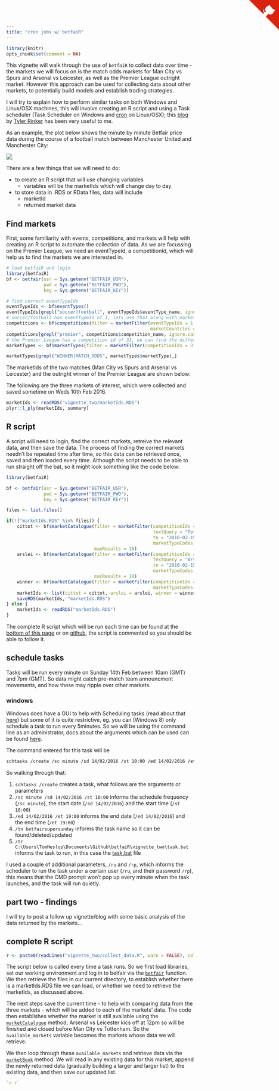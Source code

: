 ```yaml
---
title: "cron jobs w/ betfaiR"
---
```


```r
library(knitr)
opts_chunk$set(comment = NA)
```
This vignette will walk through the use of `betfaiR` to collect data over time - the markets we will focus on is the match odds markets for Man City vs Spurs and Arsenal vs Leicester, as well as the Premier League outright market.  However this approach can be used for collecting data about other markets, to potentially build models and establish trading strategies.

I will try to explain how to perform similar tasks on both Windows and Linux/OSX machines, this will involve creating an R script and using a Task scheduler (Task Scheduler on Windows and [cron](https://en.wikipedia.org/wiki/Cron) on Linux/OSX); this [blog](https://trinkerrstuff.wordpress.com/2015/02/11/scheduling-r-tasks-via-windows-task-scheduler/) by [Tyler Rinker](https://twitter.com/tylerrinker) has been very useful to me.

As an example, the plot below shows the minute by minute Betfair price data during the course of a football match between Manchester United and Manchester City:

<img src="manchester-derby.jpeg" style="display: block; margin-left: auto; margin-right: auto">

There are a few things that we will need to do:

* to create an R script that will use changing variables
    * variables will be the marketIds which will change day to day
* to store data in .RDS or RData files, data will include
    * marketId
    * returned market data

## Find markets

First, some familiarity with events, competitions, and markets will help with creating an R script to automate the collection of data.  As we are focussing on the Premier League, we need an eventTypeId, a competitionId, which will help us to find the markets we are interested in.

```r
# load betfaiR and login
library(betfaiR)
bf <- betfair(usr = Sys.getenv("BETFAIR_USR"),
              pwd = Sys.getenv("BETFAIR_PWD"),
              key = Sys.getenv("BETFAIR_KEY"))

# find correct eventTypeIds
eventTypeIds <- bf$eventTypes()
eventTypeIds[grepl("soccer|football", eventTypeIds$eventType_name, ignore.case = TRUE),]
# soccer/football has eventTypeId of 1, lets use that along with marketCountries to find the Premier League competition
competitions <- bf$competitions(filter = marketFilter(eventTypeIds = 1,
                                                      marketCountries = "GB"))
competitions[grepl("premier", competitions$competition_name, ignore.case =  TRUE),]
# the Premier League has a competition id of 31, we can find the different market types for this competition
marketTypes <- bf$marketTypes(filter = marketFilter(competitionIds = 31))
```
```r
marketTypes[grepl("WINNER|MATCH_ODDS", marketTypes$marketType),]
```

The marketIds of the two matches (Man City vs Spurs and Arsenal vs Leicester) and the outright winner of the Premier League are shown below:

The following are the three markets of interest, which were collected and saved sometime on Weds 10th Feb 2016.

```r
marketIds <- readRDS("vignette_two/marketIds.RDS")
plyr::l_ply(marketIds, summary)
```

## R script

A script will need to login, find the correct markets, retreive the relevant data, and then save the data.  The process of finding the correct markets needn't be repeated time after time, so this data can be retrieved once, saved and then loaded every time.  Although the script needs to be able to run straight off the bat, so it might look something like the code below:

```r
library(betfaiR)

bf <- betfair(usr = Sys.getenv("BETFAIR_USR"),
              pwd = Sys.getenv("BETFAIR_PWD"),
              key = Sys.getenv("BETFAIR_KEY"))

files <- list.files()

if(!("marketIds.RDS" %in% files)) {
    cittot <- bf$marketCatalogue(filter = marketFilter(competitionIds = 31,
                                                       textQuery = "Tottenham",
                                                       to = "2016-02-15",
                                                       marketTypeCodes = "MATCH_ODDS"),
                                 maxResults = 10)
    arslei <- bf$marketCatalogue(filter = marketFilter(competitionIds = 31,
                                                       textQuery = "Arsenal",
                                                       to = "2016-02-15",
                                                       marketTypeCodes = "MATCH_ODDS"),
                                 maxResults = 10)
    winner <- bf$marketCatalogue(filter = marketFilter(competitionIds = 31,
                                                       marketTypeCodes = "WINNER"))
    marketIds <- list(cittot = cittot, arslei = arslei, winner = winner)
    saveRDS(marketIds, "marketIds.RDS")
} else {
    marketIds <- readRDS("marketIds.RDS")
}
```

The complete R script which will be run each time can be found at the [bottom of this page](http://durtal.github.io/betfaiR/vignette_two.html#complete-r-script) or on [github](https://github.com/durtal/betfaiR/blob/gh-pages/vignette_two/collect_data.R), the script is commented so you should be able to follow it.

## schedule tasks

Tasks will be run every minute on Sunday 14th Feb between 10am (GMT) and 7pm (GMT).  So data might catch pre-match team announcment movements, and how these may ripple over other markets.

### windows

Windows does have a GUI to help with Scheduling tasks (read about that [here](http://windows.microsoft.com/en-gb/windows/schedule-task#1TC=windows-7)) but some of it is quite restrictive, eg. you can (Windows 8) only schedule a task to run every 5minutes.  So we will be using the command line as an administrator, docs about the arguments which can be used can be found [here](https://msdn.microsoft.com/en-us/library/windows/desktop/bb736357(v=vs.85).aspx).

The command entered for this task will be

```bash
schtasks /create /sc minute /sd 14/02/2016 /st 10:00 /ed 14/02/2016 /et 19:00 /tn betfairsupersunday /tr C:\Users\TomHeslop\Documents\Github\betfaiR\vignette_two\task.bat
```

So walking through that:

1. `schtasks /create` creates a task, what follows are the arguments or parameters
2. `/sc minute /sd 14/02/2016 /st 10:00` informs the schedule frequency (`/sc minute`), the start date (`/sd 14/02/2016`) and the start time (`/st 10:00`)
3. `/ed 14/02/2016 /et 19:00` informs the end date (`/ed 14/02/2016`) and the end time (`/et 19:00`)
4. `/tn betfairsupersunday` informs the task name so it can be found/deleted/updated
5. `/tr C:\Users\TomHeslop\Documents\Github\betfaiR\vignette_two\task.bat` informs the task to run, in this case the [task.bat](https://github.com/durtal/betfaiR/blob/gh-pages/vignette_two/task.bat) file

I used a couple of additional parameters, `/ru` and `/rp`, which informs the scheduler to run the task under a certain user (`/ru`, and their password `/rp`), this means that the CMD prompt won't pop up every minute when the task launches, and the task will run quietly.

## part two - findings

I will try to post a follow up vignette/blog with some basic analysis of the data returned by the markets...

## complete R script

```r
r <- paste0(readLines("vignette_two/collect_data.R", warn = FALSE), collapse = "\n")
```
The script below is called every time a task runs.  So we first load libraries, set our working environment and log in to betfair via the [`betfair`](http://durtal.github.io/betfaiR/betfair.html) function.  We then retrieve the files in our current directory, to establish whether there is a marketIds.RDS file we can load, or whether we need to retrieve the marketIds, as discussed above.

The next steps save the current time - to help with comparing data from the three markets - which will be added to each of the markets' data.  The code then establishes whether the market is still available using the [`marketCatalogue`](http://durtal.github.io/betfaiR/marketCatalogue.html) method; Arsenal vs Leicester kics off at 12pm so will be finished and closed before Man City vs Tottenham.  So the `available_markets` variable becomes the markets whose data we will retrieve.

We then loop through these `available_markets` and retrieve data via the [`marketBook`](http://durtal.github.io/betfaiR/marketBook.html) method.  We will read in any existing data for this market, append the newly returned data (gradually building a larger and larger list) to the existing data, and then save our updated list.

```r
`r r`
```

<a href="https://github.com/durtal/betfaiR" class="github-corner"><svg width="80" height="80" viewBox="0 0 250 250" style="fill:#d9230f; color:#fcfcfc; position: absolute; top: 0; border: 0; right: 0;"><path d="M0,0 L115,115 L130,115 L142,142 L250,250 L250,0 Z"></path><path d="M128.3,109.0 C113.8,99.7 119.0,89.6 119.0,89.6 C122.0,82.7 120.5,78.6 120.5,78.6 C119.2,72.0 123.4,76.3 123.4,76.3 C127.3,80.9 125.5,87.3 125.5,87.3 C122.9,97.6 130.6,101.9 134.4,103.2" fill="currentColor" style="transform-origin: 130px 106px;" class="octo-arm"></path><path d="M115.0,115.0 C114.9,115.1 118.7,116.5 119.8,115.4 L133.7,101.6 C136.9,99.2 139.9,98.4 142.2,98.6 C133.8,88.0 127.5,74.4 143.8,58.0 C148.5,53.4 154.0,51.2 159.7,51.0 C160.3,49.4 163.2,43.6 171.4,40.1 C171.4,40.1 176.1,42.5 178.8,56.2 C183.1,58.6 187.2,61.8 190.9,65.4 C194.5,69.0 197.7,73.2 200.1,77.6 C213.8,80.2 216.3,84.9 216.3,84.9 C212.7,93.1 206.9,96.0 205.4,96.6 C205.1,102.4 203.0,107.8 198.3,112.5 C181.9,128.9 168.3,122.5 157.7,114.1 C157.9,116.9 156.7,120.9 152.7,124.9 L141.0,136.5 C139.8,137.7 141.6,141.9 141.8,141.8 Z" fill="currentColor" class="octo-body"></path></svg></a><style>.github-corner:hover .octo-arm{animation:octocat-wave 560ms ease-in-out}@keyframes octocat-wave{0%,100%{transform:rotate(0)}20%,60%{transform:rotate(-25deg)}40%,80%{transform:rotate(10deg)}}@media (max-width:500px){.github-corner:hover .octo-arm{animation:none}.github-corner .octo-arm{animation:octocat-wave 560ms ease-in-out}}</style>
